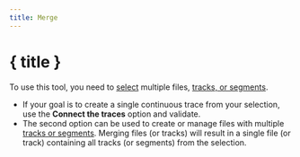 ```yaml
---
title: Merge
---
```


<script>
</script>

# <Group size="24" class="inline-block" style="margin-bottom: 5px" /> { title }

To use this tool, you need to [select](../files-and-stats) multiple files, [tracks, or segments](../gpx).

- If your goal is to create a single continuous trace from your selection, use the **Connect the traces** option and validate.
- The second option can be used to create or manage files with multiple [tracks or segments](../gpx).
Merging files (or tracks) will result in a single file (or track) containing all tracks (or segments) from the selection.

<div class="flex flex-row justify-center">
    <Merge class="text-foreground p-3 border rounded-md shadow-lg" />
</div>
